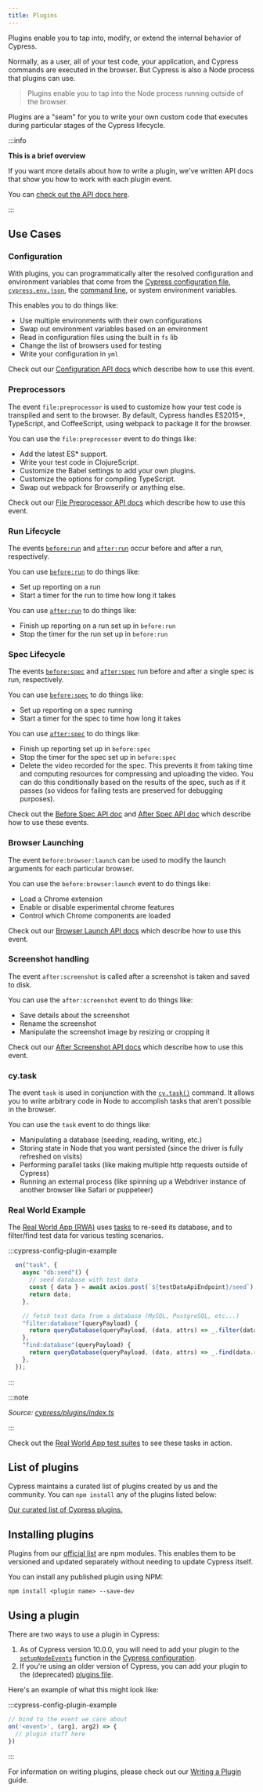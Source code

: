 ```yaml
---
title: Plugins
---
```


Plugins enable you to tap into, modify, or extend the internal behavior of
Cypress.

Normally, as a user, all of your test code, your application, and Cypress
commands are executed in the browser. But Cypress is also a Node process that
plugins can use.

> Plugins enable you to tap into the Node process running outside of the
> browser.

Plugins are a "seam" for you to write your own custom code that executes during
particular stages of the Cypress lifecycle.

:::info

<strong>This is a brief overview</strong>

If you want more details about how to write a plugin, we've written API docs
that show you how to work with each plugin event.

You can [check out the API docs here](/api/plugins/writing-a-plugin).

:::

## Use Cases

### Configuration

With plugins, you can programmatically alter the resolved configuration and
environment variables that come from the
[Cypress configuration file](/guides/references/configuration),
[`cypress.env.json`](/guides/guides/environment-variables#Option-2-cypress-env-json),
the [command line](/guides/guides/command-line), or system environment
variables.

This enables you to do things like:

- Use multiple environments with their own configurations
- Swap out environment variables based on an environment
- Read in configuration files using the built in `fs` lib
- Change the list of browsers used for testing
- Write your configuration in `yml`

Check out our [Configuration API docs](/api/plugins/configuration-api) which
describe how to use this event.

### Preprocessors

The event `file:preprocessor` is used to customize how your test code is
transpiled and sent to the browser. By default, Cypress handles ES2015+,
TypeScript, and CoffeeScript, using webpack to package it for the browser.

You can use the `file:preprocessor` event to do things like:

- Add the latest ES\* support.
- Write your test code in ClojureScript.
- Customize the Babel settings to add your own plugins.
- Customize the options for compiling TypeScript.
- Swap out webpack for Browserify or anything else.

Check out our [File Preprocessor API docs](/api/plugins/preprocessors-api) which
describe how to use this event.

### Run Lifecycle

The events [`before:run`](/api/plugins/before-run-api) and
[`after:run`](/api/plugins/after-run-api) occur before and after a run,
respectively.

You can use [`before:run`](/api/plugins/before-run-api) to do things like:

- Set up reporting on a run
- Start a timer for the run to time how long it takes

You can use [`after:run`](/api/plugins/after-run-api) to do things like:

- Finish up reporting on a run set up in `before:run`
- Stop the timer for the run set up in `before:run`

### Spec Lifecycle

The events [`before:spec`](/api/plugins/before-spec-api) and
[`after:spec`](/api/plugins/after-spec-api) run before and after a single spec
is run, respectively.

You can use [`before:spec`](/api/plugins/before-spec-api) to do things like:

- Set up reporting on a spec running
- Start a timer for the spec to time how long it takes

You can use [`after:spec`](/api/plugins/after-spec-api) to do things like:

- Finish up reporting set up in `before:spec`
- Stop the timer for the spec set up in `before:spec`
- Delete the video recorded for the spec. This prevents it from taking time and
  computing resources for compressing and uploading the video. You can do this
  conditionally based on the results of the spec, such as if it passes (so
  videos for failing tests are preserved for debugging purposes).

Check out the [Before Spec API doc](/api/plugins/before-spec-api) and
[After Spec API doc](/api/plugins/after-spec-api) which describe how to use
these events.

### Browser Launching

The event `before:browser:launch` can be used to modify the launch arguments for
each particular browser.

You can use the `before:browser:launch` event to do things like:

- Load a Chrome extension
- Enable or disable experimental chrome features
- Control which Chrome components are loaded

Check out our [Browser Launch API docs](/api/plugins/browser-launch-api) which
describe how to use this event.

### Screenshot handling

The event `after:screenshot` is called after a screenshot is taken and saved to
disk.

You can use the `after:screenshot` event to do things like:

- Save details about the screenshot
- Rename the screenshot
- Manipulate the screenshot image by resizing or cropping it

Check out our [After Screenshot API docs](/api/plugins/after-screenshot-api)
which describe how to use this event.

### cy.task

The event `task` is used in conjunction with the
[`cy.task()`](/api/commands/task) command. It allows you to write arbitrary code
in Node to accomplish tasks that aren't possible in the browser.

You can use the `task` event to do things like:

- Manipulating a database (seeding, reading, writing, etc.)
- Storing state in Node that you want persisted (since the driver is fully
  refreshed on visits)
- Performing parallel tasks (like making multiple http requests outside of
  Cypress)
- Running an external process (like spinning up a Webdriver instance of another
  browser like Safari or puppeteer)

### <Icon name="graduation-cap" /> Real World Example

The [Real World App (RWA)](https://github.com/cypress-io/cypress-realworld-app)
uses [tasks](/api/commands/task) to re-seed its database, and to filter/find
test data for various testing scenarios.

<WarningSetupNodeEvents />

:::cypress-config-plugin-example

```ts
  on("task", {
    async "db:seed"() {
      // seed database with test data
      const { data } = await axios.post(`${testDataApiEndpoint}/seed`);
      return data;
    },

    // fetch test data from a database (MySQL, PostgreSQL, etc...)
    "filter:database"(queryPayload) {
      return queryDatabase(queryPayload, (data, attrs) => _.filter(data.results, attrs));
    },
    "find:database"(queryPayload) {
      return queryDatabase(queryPayload, (data, attrs) => _.find(data.results, attrs));
    },
  });
```

:::

:::note

_<Icon name="github" /> Source:
[cypress/plugins/index.ts](https://github.com/cypress-io/cypress-realworld-app/blob/develop/cypress/plugins/index.ts)_

:::

Check out the
[Real World App test suites](https://github.com/cypress-io/cypress-realworld-app/tree/develop/cypress/tests/ui)
to see these tasks in action.

## List of plugins

Cypress maintains a curated list of plugins created by us and the community. You
can `npm install` any of the plugins listed below:

[Our curated list of Cypress plugins.](/plugins/directory)

## Installing plugins

Plugins from our [official list](/plugins/directory) are npm modules. This
enables them to be versioned and updated separately without needing to update
Cypress itself.

You can install any published plugin using NPM:

```shell
npm install <plugin name> --save-dev
```

## Using a plugin

There are two ways to use a plugin in Cypress:

1. As of Cypress version 10.0.0, you will need to add your plugin to the
   [`setupNodeEvents`](/guides/references/configuration#setupnodeevents)
   function in the [Cypress configuration](/guides/references/configuration).
2. If you're using an older version of Cypress, you can add your plugin to the
   (deprecated) [plugins file](/guides/references/legacy-configuration#plugins).

Here's an example of what this might look like:

:::cypress-config-plugin-example

```ts
// bind to the event we care about
on('<event>', (arg1, arg2) => {
  // plugin stuff here
})
```

:::

For information on writing plugins, please check out our
[Writing a Plugin](/api/plugins/writing-a-plugin) guide.
